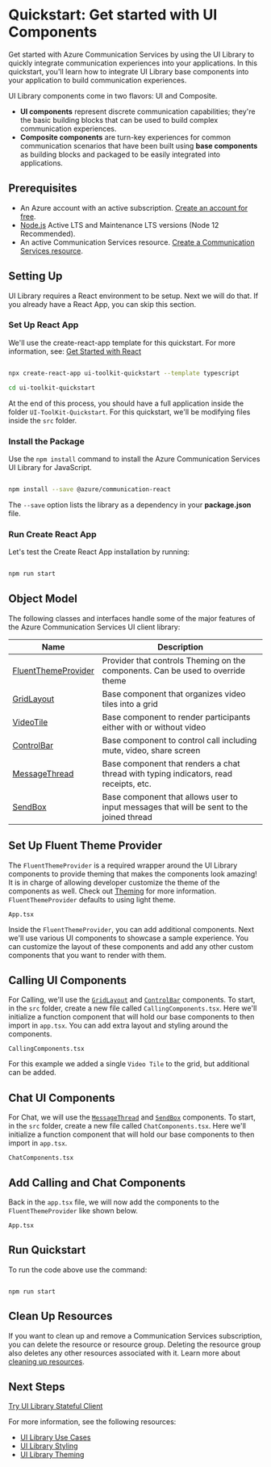 
<Meta id="quickstarts-uicomponents" title="Quickstarts/Get started with UI Components" />

# Quickstart: Get started with UI Components

Get started with Azure Communication Services by using the UI Library to quickly integrate communication experiences into your applications. In this quickstart, you'll learn how to integrate UI Library base components into your application to build communication experiences.

UI Library components come in two flavors: UI and Composite.

- **UI components** represent discrete communication capabilities; they're the basic building blocks that can be used to build complex communication experiences.
- **Composite components** are turn-key experiences for common communication scenarios that have been built using **base components** as building blocks and packaged to be easily integrated into applications.

## Prerequisites

- An Azure account with an active subscription. [Create an account for free](https://azure.microsoft.com/free/?WT.mc_id=A261C142F).
- [Node.js](https://nodejs.org/) Active LTS and Maintenance LTS versions (Node 12 Recommended).
- An active Communication Services resource. [Create a Communication Services resource](https://docs.microsoft.com/azure/communication-services/quickstarts/create-communication-resource?tabs=windows&pivots=platform-azp).

## Setting Up

UI Library requires a React environment to be setup. Next we will do that. If you already have a React App, you can skip this section.

### Set Up React App

We'll use the create-react-app template for this quickstart. For more information, see: [Get Started with React](https://reactjs.org/docs/create-a-new-react-app.html)

```bash

npx create-react-app ui-toolkit-quickstart --template typescript

cd ui-toolkit-quickstart

```

At the end of this process, you should have a full application inside the folder `UI-ToolKit-Quickstart`.
For this quickstart, we'll be modifying files inside the `src` folder.

### Install the Package

Use the `npm install` command to install the Azure Communication Services UI Library for JavaScript.

```bash

npm install --save @azure/communication-react

```

The `--save` option lists the library as a dependency in your **package.json** file.

### Run Create React App

Let's test the Create React App installation by running:

```bash

npm run start

```

## Object Model

The following classes and interfaces handle some of the major features of the Azure Communication Services UI client library:

| Name                                                                        | Description                                                                              |
| --------------------------------------------------------------------------- | ---------------------------------------------------------------------------------------- |
| [FluentThemeProvider](./?path=/story/theming--page)                         | Provider that controls Theming on the components. Can be used to override theme          |
| [GridLayout](./?path=/story/ui-components-gridlayout--grid-layout)          | Base component that organizes video tiles into a grid                                    |
| [VideoTile](./?path=/story/ui-components-videotile--video-tile)             | Base component to render participants either with or without video                       |
| [ControlBar](./?path=/story/ui-components-controlbar--control-bar)          | Base component to control call including mute, video, share screen                       |
| [MessageThread](./?path=/story/ui-components-messagethread--message-thread) | Base component that renders a chat thread with typing indicators, read receipts, etc.    |
| [SendBox](./?path=/story/ui-components-sendbox--send-box)                   | Base component that allows user to input messages that will be sent to the joined thread |

## Set Up Fluent Theme Provider

The `FluentThemeProvider` is a required wrapper around the UI Library components to provide theming that makes the components look amazing!
It is in charge of allowing developer customize the theme of the components as well. Check out [Theming](./?path=/story/theming--page) for more information. `FluentThemeProvider` defaults to using light theme.

`App.tsx`

<Source code={AppText} />

Inside the `FluentThemeProvider`, you can add additional components.
Next we'll use various UI components to showcase a sample experience.
You can customize the layout of these components and add any other custom components that you want to render with them.

## Calling UI Components

For Calling, we'll use the [`GridLayout`](./?path=/story/ui-components-gridlayout--grid-layout-component) and [`ControlBar`](./?path=/story/ui-components-controlbar--control-bar) components.
To start, in the `src` folder, create a new file called `CallingComponents.tsx`.
Here we'll initialize a function component that will hold our base components to then import in `app.tsx`.
You can add extra layout and styling around the components.

`CallingComponents.tsx`

<Source code={CallingComponentsText} />

For this example we added a single `Video Tile` to the grid, but additional can be added.

## Chat UI Components

For Chat, we will use the [`MessageThread`](./?path=/docs/ui-components-chatthread--chat-thread-component) and [`SendBox`](./?path=/docs/ui-components-sendbox--send-box-story-book-component) components.
To start, in the `src` folder, create a new file called `ChatComponents.tsx`.
Here we'll initialize a function component that will hold our base components to then import in `app.tsx`.

`ChatComponents.tsx`

<Source code={ChatComponentsText} />

## Add Calling and Chat Components

Back in the `app.tsx` file, we will now add the components to the `FluentThemeProvider` like shown below.

`App.tsx`

<Source code={CompletedComponentsAppText} />
<Canvas withSource="none">
  <CompletedComponentsApp />
</Canvas>

## Run Quickstart

To run the code above use the command:

```console

npm run start

```

## Clean Up Resources

If you want to clean up and remove a Communication Services subscription, you can delete the resource or resource group.
Deleting the resource group also deletes any other resources associated with it.
Learn more about [cleaning up resources](https://docs.microsoft.com/azure/communication-services/quickstarts/create-communication-resource?tabs=windows&pivots=platform-azp#clean-up-resources).

## Next Steps

[Try UI Library Stateful Client](./?path=/story/quickstarts-statefulclient--page)

For more information, see the following resources:

- [UI Library Use Cases](./?path=/story/use-cases--page)
- [UI Library Styling](./?path=/story/styling--page)
- [UI Library Theming](./?path=/story/theming--page)

